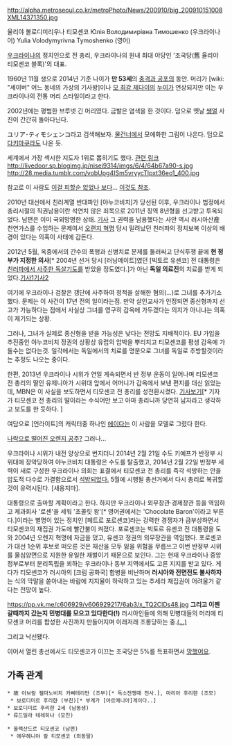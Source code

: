 http://alpha.metroseoul.co.kr/metroPhoto/News/200910/big_200910151008XML14371350.jpg

율리야 볼로디미리우나 티모셴코
Юлія Володимирівна Тимошенко (우크라이나어)
Yulia Volodymyrivna Tymoshenko (영어)

[[우크라이나]]의 정치인으로 전 총리, 우크라이나의 원내 최대 야당인 '조국당(舊 율리야 티모셴코 블록)'의 대표.

1960년 11월 생으로 2014년 기준 나이가 '''만 53세'''의 [[충격과 공포]]의 동안. 머리가 [wiki: "세이버" 어느 동네의 가상의 기사왕]이나 [[루크 스카이워커|모 최강 제다이]]의 [[레아 오르가나|누이]]가 연상되지만 이는 우크라이나의 전통 머리 스타일이라고 한다.

2002년에는 평범한 브루넷 긴 머리였다. 금발은 염색을 한 것이다. 덤으로 옛날 [[쌩얼]] 사진이 간간히 돌아다닌다.

ユリア･ティモシェンコ라고 검색해보자. [[일본|물건너]]에서 모에화한 그림이 나온다. 덤으로 [[다키마쿠라]]도 나온 듯.

세계에서 가장 섹시한 지도자 1위로 뽑히기도 했다. [http://issue.tistory.com/entry/%EC%9C%A8%EB%A6%AC%EC%95%84-%ED%8B%B0%EB%AA%A8%EC%85%B4%EC%BD%94-%EA%B0%80%EC%9E%A5-%EC%84%B9%EC%8B%9C%ED%95%9C-%EC%A7%80%EB%8F%84%EC%9E%90%EB%A5%BC-%EA%B0%90%EC%83%81%ED%95%98%EB%8D%98-MB 관련 링크]
http://livedoor.sp.blogimg.jp/nisei9314/imgs/6/4/64b67a90-s.jpg
http://28.media.tumblr.com/vobUpg4ISm5vryycTlpxt36eo1_400.jpg

참고로 이 사람도 [[모에선|이걸 피할순 없었나 보다]]... [[헛쯔모없는 개혁|이것도 참조]]. 

2010년 대선에서 친러계열 반대파인 [야누코비치]가 당선된 이후, 우크라이나 법정에서 총리시절의 직권남용이란 석연치 않은 죄목으로 2011년 징역 8년형을 선고받고 투옥되었다. 남편은 이미 국외망명한 상태. [http://news.kukinews.com/article/view.asp?page=1&gCode=all&arcid=0005443002&code=11141100 기사]
그 권력을 남용했다는 사안 역시 러시아산産 천연가스를 수입하는 문제여서 [http://ko.wikipedia.org/wiki/%EC%98%A4%EB%A0%8C%EC%A7%80_%ED%98%81%EB%AA%85 오랜지 혁명] 당시 밀려났던 친러파의 정치보복 이상의 배경이 있다는 의혹이 사태에 감돈다. 

2012년 5월, 옥중에서의 간수의 폭행과 신병치료 문제를 둘러싸고 단식투쟁 끝에 '''현 정부가 지정한 의사'''[* 2004년 선거 당시 [러닝메이트]였던 [빅토르 유셴코] 전 대통령은 [[다이옥신#s-1.5|친러파에서 사주한 독살기도]]를 받았을 정도였다.]가 아닌 '''독일 의료진'''의 치료를 받게 되었다.[http://www.pressian.com/article/article.asp?article_num=30120509182117 기사1][http://news.mt.co.kr/mtview.php?no=2012050916028278777 기사2]

여기에 우크라이나 검찰은 갱단에 사주하여 정적을 살해한 혐의(...)로 그녀를 추가기소했다. 문제는 이 사건이 17년 전의 일이라는점. 만약 살인교사가 인정되면 종신형까지 선고가 가능하다는 점에서 사실상 그녀를 영구히 감옥에 가두겠다는 의지가 아니냐는 의혹이 제기되는 상황.

그러나, 그녀가 실제로 종신형을 받을 가능성은 낮다는 전망도 지배적이다. EU 가입을 추진중인 야누코비치 정권의 상황상 유럽의 압박을 뿌리치고 티모셴코를 평생 감옥에 가둘수는 없다는것. 일각에서는 독일에서의 치료를 명분으로 그녀를 독일로 추방할것이라는 추정도 나오는 중이다.

한편, 2013년 우크라이나 시위가 연일 계속되면서 반 정부 운동이 일어나며 티모셴코 전 총리의 딸인 유제니아가 시위대 앞에서 어머니가 감옥에서 보낸 편지를 대신 읽었는데, MBN은 이 사실을 보도하면서 티모셴코 전 총리를 성전환시켰다. [http://news.nate.com/view/20131209n20455 기사보기][* 기자가 티모셴코 전 총리의 딸이라는 수식어만 보고 아마 총리니까 당연히 남자라고 생각하고 보도를 한 듯하다. ]

여담으로 [언라이트]의 캐릭터중 하나인 [[에이다(언라이트)|에이다]]는 이 사람을 모델로 그렸다 한다.
 
[http://bestan.tistory.com/66 나락으로 떨어진 오렌지 공주?] 그러나...

우크라이나 시위가 내전 양상으로 번지더니 2014년 2월 21일 수도 키예프가 반정부 시위대에 장악당하여 야누코비치 대통령은 수도를 탈출했고, 2014년 2월 22일 반정부 세력이 새로 구성한 우크라이나 의회는 표결에서 티모셴코 전 총리를 즉각 석방하는 안을 압도적 다수로 가결함으로서 [http://media.daum.net/politics/others/newsview?newsid=20140222212006177 석방되었다.] 5월에 시행될 총선거에서 다시 총리로 복귀할 것이 유력시된다. [새옹지마].

대통령으로 출마할 계획이라고 한다. 하지만 우크라이나 외무장관·경제장관 등을 역임하고 제과회사 '로셴'을 세워 '초콜릿 왕'[* 영어권에서는 'Chocolate Baron'이라고 부른다.]이라는 별명이 있는 정치인 [페트로 포로셴코]라는 강력한 경쟁자가 급부상하면서 티모셴코의 재집권 가도에 빨간불이 켜졌다. 포로셴코는 빅토르 유셴코 전 대통령을 도와 2004년 오렌지 혁명에 자금을 댔고, 유셴코 정권의 외무장관을 역임했다. 포로셴코가 대선 1순위 후보로 떠오른 것은 재산을 모두 잃을 위험을 무릅쓰고 이번 반정부 시위를 물심양면으로 지원한 유일한 재벌이기 때문으로 보인다. 그는 현재 우크라이나 중앙정부로부터 분리독립을 꾀하는 우크라이나 동부 지역에서도 고른 지지를 받고 있다. 게다가 티모셴코가 러시아의 [크림 공화국] 합병을 비난하며 '''러시아와 전면전도 불사하자'''는 식의 막말을 쏟아내는 바람에 지지율이 하락하고 있는 추세라 재집권이 어려울거 같다는 전망이 높다.

https://pp.vk.me/c606929/v606929217/6ab3/x_TQ2ClDs48.jpg
'''그리고 이젠 갈때까지 갔는지 민병대를 모으고 있다한다(!)'''
러시아인들에 의해 민병대들의 머리에 티모셴코 머리를 합성한 사진까지 만들어지며 이래저래 조롱당하는 중.[http://11517.kamradu.ru/wp-content/uploads/2014/04/1888578_498593150247342_1048180063952042007_n.jpg (...)]

그리고 낙선됐다.

이어서 열린 총선에서도 티모셴코가 이끄는 조국당은 5%를 득표하면서 [[망했어요]].

== 가족 관계 ==
 * 故 아브람 켈마노비치 카삐테리만 (조부)[* 독소전쟁때 전사.], 마리아 후리햔 (조모)
  * 보로디미르 후리햔 (부친)[* 부계가 [아르메니아]계이다..]   
 * 보로디미르 후리햔 2세 (남동생)
 * 류드밀라 테레히나 (모친)

 * 올랙산드르 티모셴코 (남편)
  * 에우헤니야 칼 티모셴코 (외동딸)
